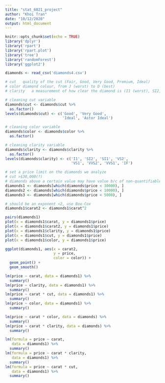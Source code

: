 ```yaml
---
title: "stat_6021_project"
author: "Khoi Tran"
date: "10/12/2020"
output: html_document
---
```


```r
knitr::opts_chunk$set(echo = TRUE)
library('dplyr')
library('rpart')
library('rpart.plot')
library('tree')
library('randomForest')
library('ggplot2')

diamonds <- read_csv('diamonds4.csv')
```

```r
# cut	quality of the cut (Fair, Good, Very Good, Premium, Ideal)
# color	diamond colour, from J (worst) to D (best)
# clarity	a measurement of how clear the diamond is (I1 (worst), SI2, SI1, VS2, VS1, VVS2, VVS1, IF (best))

# cleaning cut variable
diamonds$cut <- diamonds$cut %>% 
  as.factor() 
levels(diamonds$cut) <- c('Good', 'Very Good', 
                          'Ideal', 'Astor Ideal')

# cleaning color variable
diamonds$color <- diamonds$color %>% 
  as.factor() 

# cleaning clarity variable
diamonds$clarity <- diamonds$clarity %>% 
  as.factor() 
levels(diamonds$clarity) <- c('I1', 'SI2', 'SI1', 'VS2', 
                              'VS1', 'VVS2', 'VVS1', 'IF')

# set a price limit on the diamonds we analyze
# cut >$30,000(?)
# diamonds above a certain value may have value b/c of non-quantifiable variables, e.g. historical, family value
diamonds1 <- diamonds[which(diamonds$price < 30000), ]
diamonds2 <- diamonds[which(diamonds$price < 10000), ]
diamonds3 <- diamonds[which(diamonds$price < 5000), ]

# should be an exponent <2, use Box-Cox
diamonds1$carat2 <- diamonds1$carat^2
```

```r
pairs(diamonds1)
plot(x = diamonds1$carat, y = diamonds1$price)
plot(x = diamonds1$carat2, y = diamonds1$price)
plot(x = diamonds1$clarity, y = diamonds1$price)
plot(x = diamonds1$cut, y = diamonds1$price)
plot(x = diamonds1$color, y = diamonds1$price)
```

```r
ggplot(diamonds1, aes(x = carat2, 
                      y = price,
                      color = color)) + 
  geom_point() + 
  geom_smooth()
```

```r
lm(price ~ carat, data = diamonds1) %>% 
  summary()
lm(price ~ clarity, data = diamonds1) %>% 
  summary()
lm(price ~ carat * cut, data = diamonds1) %>% 
  summary()
lm(price ~ color, data = diamonds1) %>% 
  summary()

lm(price ~ carat * color, data = diamonds) %>% 
  summary()
lm(price ~ carat * clarity, data = diamonds) %>% 
  summary()
```

```r
lm(formula = price ~ carat, 
   data = diamonds1) %>% 
  summary()
lm(formula = price ~ carat * clarity, 
   data = diamonds1) %>% 
  summary()
lm(formula = price ~ carat * cut, 
   data = diamonds1) %>% 
  summary()
```